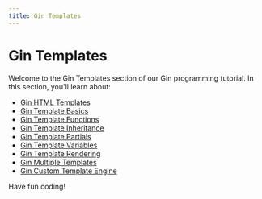 ```yaml
---
title: Gin Templates
---
```


# Gin Templates

Welcome to the Gin Templates section of our Gin programming tutorial. In this section, you'll learn about:

- [Gin HTML Templates](./0-gin-html-templates.mdx)
- [Gin Template Basics](./1-gin-template-basics.mdx)
- [Gin Template Functions](./2-gin-template-functions.mdx)
- [Gin Template Inheritance](./3-gin-template-inheritance.mdx)
- [Gin Template Partials](./4-gin-template-partials.mdx)
- [Gin Template Variables](./5-gin-template-variables.mdx)
- [Gin Template Rendering](./6-gin-template-rendering.mdx)
- [Gin Multiple Templates](./7-gin-multiple-templates.mdx)
- [Gin Custom Template Engine](./8-gin-custom-template-engine.mdx)

Have fun coding!